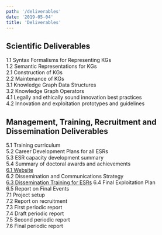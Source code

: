 ```yaml
---
path: '/deliverables'
date: '2019-05-04'
title: 'Deliverables'
---
```


## Scientific Deliverables

1.1 Syntax Formalisms for Representing KGs  
1.2 Semantic Representations for KGs  
2.1 Construction of KGs  
2.2 Maintenance of KGs  
3.1 Knowledge Graph Data Structures  
3.2 Knowledge Graph Operators  
4.1 Legally and ethically sound innovation best practices  
4.2 Innovation and exploitation prototypes and guidelines

## Management, Training, Recruitment and Dissemination Deliverables

5.1 Training curriculum  
5.2 Career Development Plans for all ESRs  
5.3 ESR capacity development summary  
5.4 Summary of doctoral awards and achievements  
[6.1 Website](/downloads/D6.1.pdf)  
6.2 Dissemination and Communications Strategy  
[6.3 Dissemination Training for ESRs](/downloads/KnowGraphs_D6.3_V1.0.pdf)
6.4 Final Exploitation Plan  
6.5 Report on Final Events  
7.1 Project setup  
7.2 Report on recruitment  
7.3 First periodic report  
7.4 Draft periodic report  
7.5 Second periodic report  
7.6 Final periodic report
